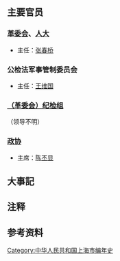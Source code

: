 {{上海年表|1968}}
{{C20YearInTopic|1968年}}{{clear}}
{{上海歷史}}
== 主要官员 ==

=== [[上海市革命委员会|革委会]]、[[上海市人民代表大会|人大]]{{NoteTag|[[文化大革命|“文革”]]期间，人大职权实际由革委会履行；1967年—1970年，党委事务由革委会运作。}} ===

* 主任：[[张春桥|张春桥]]

=== 公检法军事管制委员会 ===

* 主任：[[王维国|王维国]]

=== [[中国共产党上海市纪律检查委员会|（革委会）纪检组]] ===
（领导不明）

=== [[中国人民政治协商会议上海市委员会|政协]] ===

* 主席：[[陈丕显|陈丕显]]

== 大事記 ==


== 注释 ==
{{NoteFoot}}

== 参考资料 ==
<references/>

[[Category:中华人民共和国上海市编年史|Category:中华人民共和国上海市编年史]]